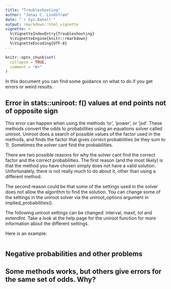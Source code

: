 ```yaml
---
title: "Troubleshooting"
author: "Jonas C. Lindstrøm"
date: "`r Sys.Date()`"
output: rmarkdown::html_vignette
vignette: >
  %\VignetteIndexEntry{Troubleshooting}
  %\VignetteEngine{knitr::rmarkdown}
  %\VignetteEncoding{UTF-8}
---
```


```r
knitr::opts_chunk$set(
  collapse = TRUE,
  comment = "#>"
)
```


In this document you can find some guidance on what to do if you get errors or weird results.

## Error in stats::uniroot: f() values at end points not of opposite sign

This error can happen when using the methods 'or', 'power', or 'jsd'. These methods convert the odds to probabilities
using an equations solver called uniroot. Uniroot does a search of possible values of the factor used in the methods, and 
finds the factor that gives correct probabilities (ie they sum to 1). Sometimes the solver cant find the probabilities.

There are two possible reasons for why the solver cant find the correct factor and the correct probabilities. The first reason (and the most likely) is that the method you have chosen simply does not have a valid solution. Unfortunately, there is not really much to do about it, other than using a different method.

The second reason could be that some of the settings used in the solver does not allow the algorithm to 
find the solution. You can change some of the settings in the uniroot solver via the uniroot_options argument in implied_probabilities(). 

The following uniroot settings can be changed: interval, maxit, tol and extendInt. Take a look at the help page for the uniroot 
function for more information about the different settings. 

Here is an example:


```r

```


## Negative probabilities and other problems



## Some methods works, but others give errors for the same set of odds. Why?







